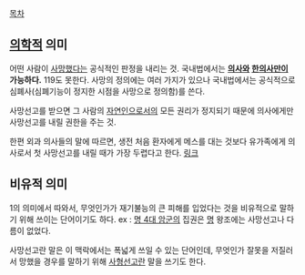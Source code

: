 [[목차]]
== [[의학]]적 의미 ==
어떤 사람이 [[사망]]했다는 공식적인 판정을 내리는 것. 국내법에서는 '''[[의사]]와 [[한의사]]만이 가능하다.''' 119도 못한다. 사망의 정의에는 여러 가지가 있으나 국내법에서는 공식적으로 심폐사(심폐기능이 정지한 시점을 사망으로 정의함)를 쓴다.

사망선고를 받으면 그 사람의 [[자연인]]으로서의 모든 권리가 정지되기 때문에 의사에게만 사망선고를 내릴 권한을 주는 것.

한편 외과 의사들의 말에 따르면, 생전 처음 환자에게 메스를 대는 것보다 유가족에게 의사로서 첫 사망선고를 내릴 때가 가장 두렵다고 한다. [https://www.youtube.com/watch?v=OL3ltBudfCs 링크]

== 비유적 의미 ==
1의 의미에서 따와서, 무엇인가가 재기불능의 큰 피해를 입었다는 것을 비유적으로 말하기 위해 쓰이는 단어이기도 하다. ex : [[명 4대 암군]]의 집권은 [[명]] 왕조에는 사망선고나 다름이 없었다.

사망선고란 말은 이 맥락에서는 폭넓게 쓰일 수 있는 단어인데, 무엇인가 잘못을 저질러서 망했을 경우를 말하기 위해 [[사형선고]]란 말을 쓰기도 한다.
